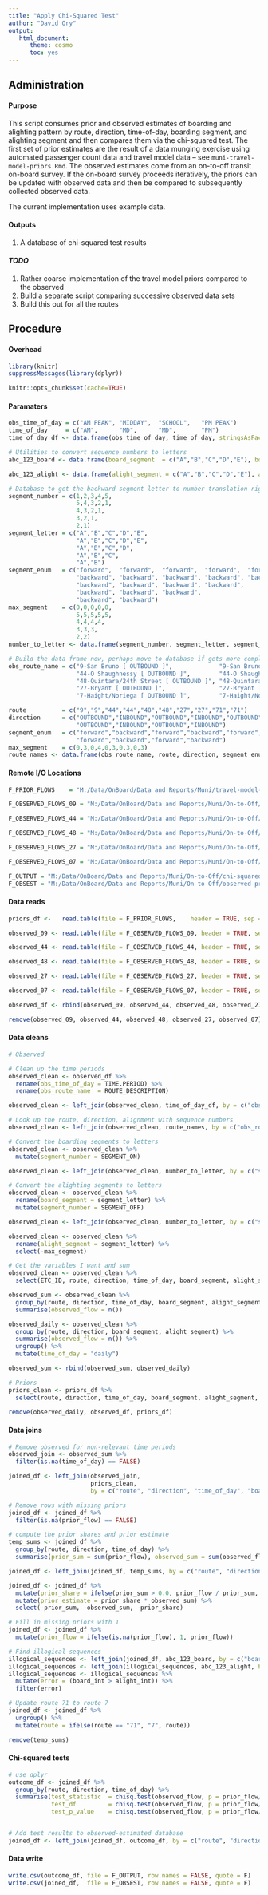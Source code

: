 ```yaml
---
title: "Apply Chi-Squared Test"
author: "David Ory"
output: 
   html_document:
      theme: cosmo
      toc: yes
---
```


## Administration

#### Purpose
This script consumes prior and observed estimates of boarding and alighting pattern by route, direction, time-of-day, boarding segment, and alighting segment and then compares them via the chi-squared test.  The first set of prior estimates are the result of a data munging exercise using automated passenger count data and travel model data -- see `muni-travel-model-priors.Rmd`.  The observed estimates come from an on-to-off transit on-board survey. If the on-board survey proceeds iteratively, the priors can be updated with observed data and then be compared to subsequently collected observed data.

The current implementation uses example data. 

#### Outputs
1.  A database of chi-squared test results

#### _TODO_ 
1.  Rather coarse implementation of the travel model priors compared to the observed
2.  Build a separate script comparing successive observed data sets
3.  Build this out for all the routes

## Procedure

#### Overhead
```r
library(knitr)
suppressMessages(library(dplyr))
```

```r
knitr::opts_chunk$set(cache=TRUE)
```

#### Paramaters
```r
obs_time_of_day = c("AM PEAK", "MIDDAY",  "SCHOOL",   "PM PEAK")
time_of_day     = c("AM",      "MD",      "MD",       "PM")
time_of_day_df <- data.frame(obs_time_of_day, time_of_day, stringsAsFactors = FALSE)

# Utilities to convert sequence numbers to letters
abc_123_board <- data.frame(board_segment  = c("A","B","C","D","E"), board_int  = c(1,2,3,4,5), stringsAsFactors = FALSE)

abc_123_alight <- data.frame(alight_segment = c("A","B","C","D","E"), alight_int = c(1,2,3,4,5), stringsAsFactors = FALSE)

# Database to get the backward segment letter to number translation right
segment_number = c(1,2,3,4,5,
                   5,4,3,2,1,
                   4,3,2,1,
                   3,2,1,
                   2,1)
segment_letter = c("A","B","C","D","E",
                   "A","B","C","D","E",
                   "A","B","C","D",
                   "A","B","C",
                   "A","B")
segment_enum   = c("forward",  "forward",  "forward",  "forward",  "forward",
                   "backward", "backward", "backward", "backward", "backward",
                   "backward", "backward", "backward", "backward",
                   "backward", "backward", "backward",
                   "backward", "backward")
max_segment    = c(0,0,0,0,0,
                   5,5,5,5,5,
                   4,4,4,4,
                   3,3,3,
                   2,2)
number_to_letter <- data.frame(segment_number, segment_letter, segment_enum, max_segment, stringsAsFactors = FALSE)

# Build the data frame now, perhaps move to database if gets more complicated
obs_route_name = c("9-San Bruno [ OUTBOUND ]",             "9-San Bruno [ INBOUND ]",
                   "44-O Shaughnessy [ OUTBOUND ]",        "44-O Shaughnessy [ INBOUND ]",
                   "48-Quintara/24th Street [ OUTBOUND ]", "48-Quintara/24th Street [ INBOUND ]",
                   "27-Bryant [ OUTBOUND ]",               "27-Bryant [ INBOUND ]",
                   "7-Haight/Noriega [ OUTBOUND ]",        "7-Haight/Noriega [ INBOUND ]")

route          = c("9","9","44","44","48","48","27","27","71","71")
direction      = c("OUTBOUND","INBOUND","OUTBOUND","INBOUND","OUTBOUND","INBOUND",
                   "OUTBOUND","INBOUND","OUTBOUND","INBOUND")
segment_enum   = c("forward","backward","forward","backward","forward","backward",
                   "forward","backward","forward","backward")
max_segment    = c(0,3,0,4,0,3,0,3,0,3)
route_names <- data.frame(obs_route_name, route, direction, segment_enum, max_segment, stringsAsFactors = FALSE)

```

#### Remote I/O Locations
```r
F_PRIOR_FLOWS    = "M:/Data/OnBoard/Data and Reports/Muni/travel-model-priors/priors.csv"

F_OBSERVED_FLOWS_09 = "M:/Data/OnBoard/Data and Reports/Muni/On-to-Off/As CSV/MUNI_ON2OFF_DRAFT-FINAL_SUBMITTAL1_20160408_910.csv"

F_OBSERVED_FLOWS_44 = "M:/Data/OnBoard/Data and Reports/Muni/On-to-Off/As CSV/MUNI_ON2OFF_DRAFT-FINAL_SUBMITTAL1_20160408_4416.csv"

F_OBSERVED_FLOWS_48 = "M:/Data/OnBoard/Data and Reports/Muni/On-to-Off/As CSV/MUNI_ON2OFF_DRAFT-FINAL_SUBMITTAL1_20160408_4801.csv"

F_OBSERVED_FLOWS_27 = "M:/Data/OnBoard/Data and Reports/Muni/On-to-Off/As CSV/MUNI_ON2OFF_DRAFT-FINAL_SUBMITTAL1_20160408_2705.csv"

F_OBSERVED_FLOWS_07 = "M:/Data/OnBoard/Data and Reports/Muni/On-to-Off/As CSV/MUNI_ON2OFF_DRAFT-FINAL_SUBMITTAL1_20160408_706.csv"

F_OUTPUT = "M:/Data/OnBoard/Data and Reports/Muni/On-to-Off/chi-squared-results.csv"
F_OBSEST = "M:/Data/OnBoard/Data and Reports/Muni/On-to-Off/observed-priors-results.csv"
```

#### Data reads
```r
priors_df <-   read.table(file = F_PRIOR_FLOWS,    header = TRUE, sep = ",", stringsAsFactors = FALSE)

observed_09 <- read.table(file = F_OBSERVED_FLOWS_09, header = TRUE, sep = ",", stringsAsFactors = FALSE)

observed_44 <- read.table(file = F_OBSERVED_FLOWS_44, header = TRUE, sep = ",", stringsAsFactors = FALSE)

observed_48 <- read.table(file = F_OBSERVED_FLOWS_48, header = TRUE, sep = ",", stringsAsFactors = FALSE)

observed_27 <- read.table(file = F_OBSERVED_FLOWS_27, header = TRUE, sep = ",", stringsAsFactors = FALSE)

observed_07 <- read.table(file = F_OBSERVED_FLOWS_07, header = TRUE, sep = ",", stringsAsFactors = FALSE)

observed_df <- rbind(observed_09, observed_44, observed_48, observed_27, observed_07)

remove(observed_09, observed_44, observed_48, observed_27, observed_07)

```

#### Data cleans
```r
# Observed

# Clean up the time periods
observed_clean <- observed_df %>%
  rename(obs_time_of_day = TIME.PERIOD) %>%
  rename(obs_route_name  = ROUTE_DESCRIPTION)

observed_clean <- left_join(observed_clean, time_of_day_df, by = c("obs_time_of_day"))

# Look up the route, direction, alignment with sequence numbers
observed_clean <- left_join(observed_clean, route_names, by = c("obs_route_name"))

# Convert the boarding segments to letters
observed_clean <- observed_clean %>%
  mutate(segment_number = SEGMENT_ON)

observed_clean <- left_join(observed_clean, number_to_letter, by = c("segment_number","segment_enum", "max_segment"))

# Convert the alighting segments to letters
observed_clean <- observed_clean %>%
  rename(board_segment = segment_letter) %>%
  mutate(segment_number = SEGMENT_OFF)

observed_clean <- left_join(observed_clean, number_to_letter, by = c("segment_number", "segment_enum", "max_segment"))

observed_clean <- observed_clean %>%
  rename(alight_segment = segment_letter) %>%
  select(-max_segment)

# Get the variables I want and sum
observed_clean <- observed_clean %>%
  select(ETC_ID, route, direction, time_of_day, board_segment, alight_segment, segment_enum)

observed_sum <- observed_clean %>%
  group_by(route, direction, time_of_day, board_segment, alight_segment) %>%
  summarise(observed_flow = n())

observed_daily <- observed_clean %>%
  group_by(route, direction, board_segment, alight_segment) %>%
  summarise(observed_flow = n()) %>%
  ungroup() %>%
  mutate(time_of_day = "daily")

observed_sum <- rbind(observed_sum, observed_daily)

# Priors
priors_clean <- priors_df %>%
  select(route, direction, time_of_day, board_segment, alight_segment, prior_flow = flow)

remove(observed_daily, observed_df, priors_df)

```


#### Data joins
```r
# Remove observed for non-relevant time periods
observed_join <- observed_sum %>%
  filter(is.na(time_of_day) == FALSE)

joined_df <- left_join(observed_join, 
                       priors_clean, 
                       by = c("route", "direction", "time_of_day", "board_segment", "alight_segment"))

# Remove rows with missing priors
joined_df <- joined_df %>%
  filter(is.na(prior_flow) == FALSE)

# compute the prior shares and prior estimate
temp_sums <- joined_df %>%
  group_by(route, direction, time_of_day) %>%
  summarise(prior_sum = sum(prior_flow), observed_sum = sum(observed_flow))

joined_df <- left_join(joined_df, temp_sums, by = c("route", "direction", "time_of_day"))

joined_df <- joined_df %>%
  mutate(prior_share = ifelse(prior_sum > 0.0, prior_flow / prior_sum, 0.0)) %>%
  mutate(prior_estimate = prior_share * observed_sum) %>%
  select(-prior_sum, -observed_sum, -prior_share)

# Fill in missing priors with 1
joined_df <- joined_df %>%
  mutate(prior_flow = ifelse(is.na(prior_flow), 1, prior_flow))

# Find illogical sequences
illogical_sequences <- left_join(joined_df, abc_123_board, by = c("board_segment"))
illogical_sequences <- left_join(illogical_sequences, abc_123_alight, by = c("alight_segment"))
illogical_sequences <- illogical_sequences %>%
  mutate(error = (board_int > alight_int)) %>%
  filter(error)

# Update route 71 to route 7
joined_df <- joined_df %>%
  ungroup() %>%
  mutate(route = ifelse(route == "71", "7", route))

remove(temp_sums)

```

#### Chi-squared tests
```r
# use dplyr
outcome_df <- joined_df %>%
  group_by(route, direction, time_of_day) %>%
  summarise(test_statistic  = chisq.test(observed_flow, p = prior_flow/sum(prior_flow))$statistic[["X-squared"]],
            test_df         = chisq.test(observed_flow, p = prior_flow/sum(prior_flow))$parameter[["df"]],
            test_p_value    = chisq.test(observed_flow, p = prior_flow/sum(prior_flow))$p.value)


# Add test results to observed-estimated database
joined_df <- left_join(joined_df, outcome_df, by = c("route", "direction", "time_of_day"))

```

#### Data write
```r
write.csv(outcome_df, file = F_OUTPUT, row.names = FALSE, quote = F)
write.csv(joined_df,  file = F_OBSEST, row.names = FALSE, quote = F)

```


